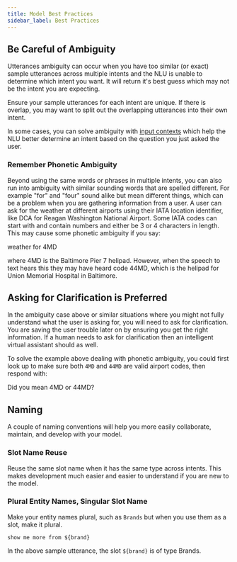 ```yaml
---
title: Model Best Practices
sidebar_label: Best Practices
---
```




## Be Careful of Ambiguity

Utterances ambiguity can occur when you have too similar (or exact) sample utterances across multiple intents and the NLU is unable to determine which intent you want.  It will return it's best guess which may not be the intent you are expecting.

Ensure your sample utterances for each intent are unique.  If there is overlap, you may want to split out the overlapping utterances into their own intent.

In some cases, you can solve ambiguity with [input contexts](/docs/model/input-context) which help the NLU better determine an intent based on the question you just asked the user.

### Remember Phonetic Ambiguity

Beyond using the same words or phrases in multiple intents, you can also run into ambiguity with similar sounding words that are spelled different.  For example "for" and "four" sound alike but mean different things, which can be a problem when you are gathering information from a user.  A user can ask for the weather at different airports using their IATA location identifier, like DCA for Reagan Washington National Airport.  Some IATA codes can start with and contain numbers and either be 3 or 4 characters in length.  This may cause some phonetic ambiguity if you say:

<ChatMessageBubble owner="mine" hasTail>
  weather for 4MD
</ChatMessageBubble>
<br />

where 4MD is the Baltimore Pier 7 helipad.  However, when the speech to text hears this they may have heard code 44MD, which is the helipad for Union Memorial Hospital in Baltimore.

## Asking for Clarification is Preferred

In the ambiguity case above or similar situations where you might not fully understand what the user is asking for, you will need to ask for clarification.  You are saving the user trouble later on by ensuring you get the right information.  If a human needs to ask for clarification then an intelligent virtual assistant should as well. 

To solve the example above dealing with phonetic ambiguity, you could first look up to make sure both `4MD` and `44MD` are valid airport codes, then respond with:

<ChatMessageBubble owner="others" hasTail>
  Did you mean 4MD or 44MD?
</ChatMessageBubble>
<br />

## Naming

A couple of naming conventions will help you more easily collaborate, maintain, and develop with your model.

### Slot Name Reuse

Reuse the same slot name when it has the same type across intents.  This makes development much easier and easier to understand if you are new to the model.  

### Plural Entity Names, Singular Slot Name

Make your entity names plural, such as `Brands` but when you use them as a slot, make it plural.

```
show me more from ${brand}
```

In the above sample utterance, the slot `${brand}` is of type Brands.